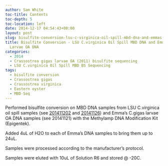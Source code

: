 ```yaml
---
author: Sam White
toc-title: Contents
toc-depth: 5
toc-location: left
date: 2014-12-17 04:54:43+00:00
layout: post
slug: bisulfite-conversion-lsu-c-virginica-oil-spill-mbd-dna-and-emmas-c-gigas-larvae-oa-dna
title: Bisulfite Conversion - LSU C.virginica Oil Spill MBD DNA and Emma's C.gigas
  Larvae OA DNA
categories:
  - 2014
  - Crassostrea gigas larvae OA (2011) bisulfite sequencing
  - LSU C.virginica Oil Spill MBD BS Sequencing
tags:
  - bisulfite conversion
  - Crassostrea gigas
  - Crassostrea virginica
  - Eastern oyster
  - MBD-Seq
---
```


Performed bisulfite conversion on MBD DNA samples from LSU C.virginica oil spill samples (see [201411202](/Sam%27s+Working+Notebook+August+-+December+2014#sjw20141202) and [20141126](/Sam%27s+Working+Notebook+August+-+December+2014#sjw20141126)) and Emma's C.gigas larvae OA DNA samples (see 20141121) with the Methylamp DNA Modification Kit (Epigentek).

Added 4uL of H2O to each of Emma's DNA samples to bring them up to 24uL.

Samples were processed according to the manufacturer's protocol.

Samples were eluted with 10uL of Solution R6 and stored @ -20C.
